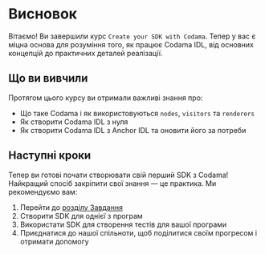
# Висновок

Вітаємо! Ви завершили курс `Create your SDK with Codama`. Тепер у вас є міцна основа для розуміння того, як працює Codama IDL, від основних концепцій до практичних деталей реалізації.

## Що ви вивчили

Протягом цього курсу ви отримали важливі знання про:
- Що таке Codama і як використовуються `nodes`, `visitors` та `renderers`
- Як створити Codama IDL з нуля
- Як створити Codama IDL з Anchor IDL та оновити його за потреби

## Наступні кроки

Тепер ви готові почати створювати свій перший SDK з Codama! Найкращий спосіб закріпити свої знання — це практика. Ми рекомендуємо вам:

1. Перейти до [розділу Завдання](/uk/challenges)
2. Створити SDK для однієї з програм
3. Використати SDK для створення тестів для вашої програми
4. Приєднатися до нашої спільноти, щоб поділитися своїм прогресом і отримати допомогу
